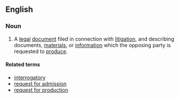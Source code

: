 ==English==

===Noun===
{{en-noun}}
# {{lb|en|legal}} A [[legal]] [[document]] filed in connection with [[litigation]], and describing documents, [[material]]s, or [[information]] which the opposing party is requested to [[produce]].

====Related terms====
* [[interrogatory]]
* [[request for admission]]
* [[request for production]]